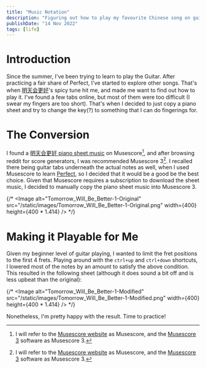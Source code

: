 ```yaml
---
title: "Music Notation"
description: "Figuring out how to play my favourite Chinese song on guitar. "
publishDate: "14 Nov 2022"
tags: [life]
---
```


# Introduction

Since the summer, I've been trying to learn to play the Guitar. After practicing a fair share of Perfect, I've started to explore other songs. That's when [明天会更好](https://www.youtube.com/watch?v=I8acxpIeJXQ)'s spicy tune hit me, and made me want to find out how to play it. I've found a few tabs online, but most of them were too difficult (I swear my fingers are too short). That's when I decided to just copy a piano sheet and try to change the key(?) to something that I can do fingerings for.

# The Conversion

I found a [明天会更好 piano sheet music](https://musescore.com/c_zhukov/scores/6364629) on Musescore[^1], and after browsing reddit for score generators, I was recommended Musescore 3[^1]. I recalled there being guitar tabs underneath the actual notes as well, when I used Musescore to learn [Perfect](https://musescore.com/user/6375061/scores/5380387), so I decided that it would be a good be the best choice. Given that Musescore requires a subscription to download the sheet music, I decided to manually copy the piano sheet music into Musescore 3.

[^1]: I will refer to the [Musescore website](https://musescore.com/) as Musescore, and the [Musescore 3](https://musescore.org/en/download) software as Musescore 3.

{/* <Image
  alt="Tomorrow_Will_Be_Better-1-Original"
  src="/static/images/Tomorrow_Will_Be_Better-1-Original.png"
  width={400}
  height={400 * 1.414}
/> */}

# Making it Playable for Me

Given my beginner level of guitar playing, I wanted to limit the fret positions to the first 4 frets. Playing around with the `ctrl+up` and `ctrl+down` shortcuts, I lowered most of the notes by an amount to satisfy the above condition. This resulted in the following sheet (although it does sound a bit off and is less upbeat than the original):

{/* <Image
  alt="Tomorrow_Will_Be_Better-1-Modified"
  src="/static/images/Tomorrow_Will_Be_Better-1-Modified.png"
  width={400}
  height={400 * 1.414}
/> */}

Nonetheless, I'm pretty happy with the result. Time to practice!
